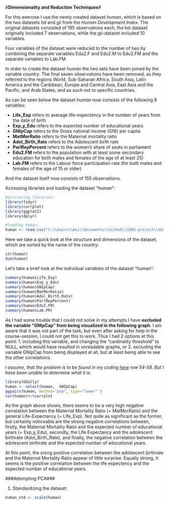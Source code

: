 #**Dimensionality and Reduction Techniques**#

For this exercise I use the newly created dataset *human*, which is based on the two datasets *hd* and *gii* from the *Human Development Index*. The original datasets consisted of 195 observations each, the hd-dataset originally included 7 observations, while the gii-dataset included 10 variables.

Four variables of the dataset were reduced to the number of two by combining the separate variables  Edu2.F and  Edu2.M to Edu2.FM and the separate variables to Lab.FM.

In order to create the dataset *human* the two sets have been joined by the variable *country*. The final seven observations have been removed, as they referred to the regions World, Sub-Saharan Africa, South Asia, Latin America and the Caribbean, Europe and Central Asia, East Asia and the Pacific, and Arab States, and as such not to specific countries. 

As can be seen below the dataset *human* now consists of the following 8 variables:

- **Life_Exp** refers to average life-expectency in the number of years from the date of birth
- **Exp_y_Edu** refers to the expected number of educational years
- **GNIpCap** refers to the Gross national income (GNI) per
capita
- **MatMorRatio** refers to the Maternal mortality ratio	  
- **Adol_Birth_Rate** refers to the Adolescent birth rate	
- **ParlRepPercent** refers to the women's share of seats in parliament
- **Edu2.FM** refers to the population with at least some secondary education for both males and females of the age of at least 25)
- **Lab.FM** refers to the Labour force
participation rate (for both males and females of the age of 15 or older)

And the dataset itself now consists of 155 observations.

Accessing libraries and loading the dataset "human":
```r


#activating libraries:
library(tidyr)
library(corrplot)
library(ggplot2)
library(dplyr)

#loading human:
human <- read.csv("C:\\Users\\Ani\\Documents\\GitHub\\IODS-project\\data\\human.csv", header=TRUE, row.names = 1)

```

Here we take a quick look at the structure and dimensions of the dataset, which are sorted by the name of the country:
```r

str(human)
dim(human)

```

Let's take a brief look at the individual variables of the dataset "human":

```r

summary(human$Life_Exp)
summary(human$Exp_y_Edu)
summary(human$GNIpCap)
summary(human$MatMorRatio)
summary(human$Adol_Birth_Rate)
summary(human$ParlRepPercent)
summary(human$Edu2.FM)
summary(human$Lab.FM)
```

As I had some trouble that I could not solve in my attempts I have **excluded the variable "GNIpCap" from being visualized in the following graph**. 
I am aware that it was not part of the task, but even after asking for help in the course-session, I could not get this to work. Thus I had 2 options at this point: 1. including this variable, and changing the "cardinality threshold" to NULL, which would have resulted in unreadable graphs, or 2. excluding the variable GNIpCap from being displayed at all, but at least being able to see the other correlations.

*I assume, that the problem is to be found in my coding [here](https://github.com/JoaWe/IODS-project/blob/master/data/create_human.R) row 54-58. But I have been unable to determine what it is.*

```r

library(GGally)
human <- select(human, -GNIpCap)
ggpairs(human, method="pie", type="lower" )
cor(human)%>%corrplot

```

As the graph above shows, there seems to be a very high negative correlation between the Maternal Mortality Ratio (= MatMorRatio) and the general Life-Expectancy (= Life_Exp). Not quite as significant as the former, but certainly noticeable are the strong negative correlations between, firstly, the Maternal Mortality Ratio and the expected number of educational years (= Exp_y_Edu), secondly, the Life Expectancy and the adolescent birthrate (Adol_Birth_Rate), and finally, the negative correlation between the adolescent birthrate and the expected number of educational years.

At this point, the srong positive correlation between the adolsecent birthrate and the Maternal Mortality Ratio appear of little surprise. Equally strong, it seems is the positive correlation between the life expectency and the expected number of educational years.

###Attempting PCA###

1. Standardizing the dataset:

```r

human_std <- scale(human)

```
